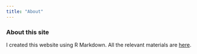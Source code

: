 ```yaml
---
title: "About"
---
```


### About this site


I created this website using R Markdown. All the relevant materials are [here](https://github.com/lizzyagibson).